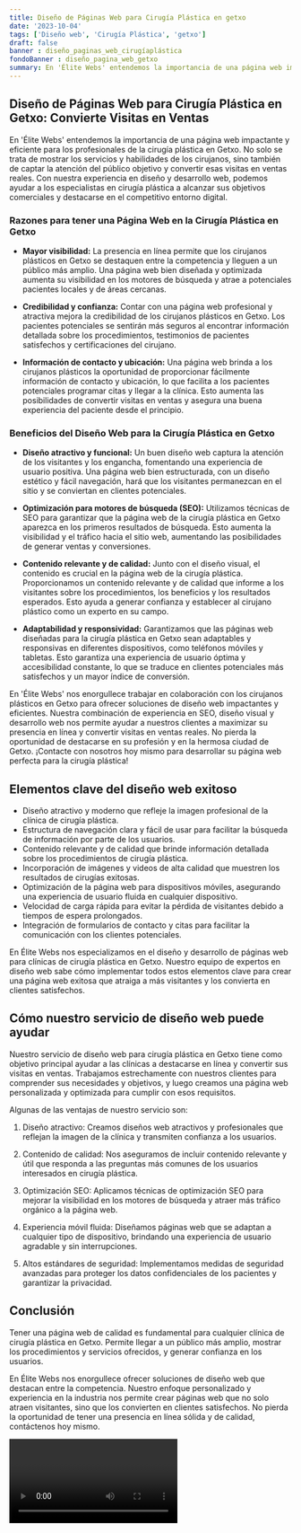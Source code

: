```yaml
---
title: Diseño de Páginas Web para Cirugía Plástica en getxo
date: '2023-10-04'
tags: ['Diseño web', 'Cirugía Plástica', 'getxo']
draft: false
banner : diseño_paginas_web_cirugíaplástica
fondoBanner : diseño_pagina_web_getxo
summary: En 'Élite Webs' entendemos la importancia de una página web impactante y eficiente para los profesionales de la cirugía plástica en Getxo. No solo se trata de mostrar los servicios y habilidades de los cirujanos, sino también de captar la atención del público objetivo y convertir esas visitas en ventas reales. Con nuestra experiencia en diseño y desarrollo web, podemos ayudar a los especialistas en cirugía plástica a alcanzar sus objetivos comerciales y destacarse en el competitivo entorno digital.
---
```


## Diseño de Páginas Web para Cirugía Plástica en Getxo: Convierte Visitas en Ventas

En 'Élite Webs' entendemos la importancia de una página web impactante y eficiente para los profesionales de la cirugía plástica en Getxo. No solo se trata de mostrar los servicios y habilidades de los cirujanos, sino también de captar la atención del público objetivo y convertir esas visitas en ventas reales. Con nuestra experiencia en diseño y desarrollo web, podemos ayudar a los especialistas en cirugía plástica a alcanzar sus objetivos comerciales y destacarse en el competitivo entorno digital.

### Razones para tener una Página Web en la Cirugía Plástica en Getxo

- **Mayor visibilidad:** La presencia en línea permite que los cirujanos plásticos en Getxo se destaquen entre la competencia y lleguen a un público más amplio. Una página web bien diseñada y optimizada aumenta su visibilidad en los motores de búsqueda y atrae a potenciales pacientes locales y de áreas cercanas.

- **Credibilidad y confianza:** Contar con una página web profesional y atractiva mejora la credibilidad de los cirujanos plásticos en Getxo. Los pacientes potenciales se sentirán más seguros al encontrar información detallada sobre los procedimientos, testimonios de pacientes satisfechos y certificaciones del cirujano. 

- **Información de contacto y ubicación:** Una página web brinda a los cirujanos plásticos la oportunidad de proporcionar fácilmente información de contacto y ubicación, lo que facilita a los pacientes potenciales programar citas y llegar a la clínica. Esto aumenta las posibilidades de convertir visitas en ventas y asegura una buena experiencia del paciente desde el principio.

### Beneficios del Diseño Web para la Cirugía Plástica en Getxo

- **Diseño atractivo y funcional:** Un buen diseño web captura la atención de los visitantes y los engancha, fomentando una experiencia de usuario positiva. Una página web bien estructurada, con un diseño estético y fácil navegación, hará que los visitantes permanezcan en el sitio y se conviertan en clientes potenciales.

- **Optimización para motores de búsqueda (SEO):** Utilizamos técnicas de SEO para garantizar que la página web de la cirugía plástica en Getxo aparezca en los primeros resultados de búsqueda. Esto aumenta la visibilidad y el tráfico hacia el sitio web, aumentando las posibilidades de generar ventas y conversiones.

- **Contenido relevante y de calidad:** Junto con el diseño visual, el contenido es crucial en la página web de la cirugía plástica. Proporcionamos un contenido relevante y de calidad que informe a los visitantes sobre los procedimientos, los beneficios y los resultados esperados. Esto ayuda a generar confianza y establecer al cirujano plástico como un experto en su campo.

- **Adaptabilidad y responsividad:** Garantizamos que las páginas web diseñadas para la cirugía plástica en Getxo sean adaptables y responsivas en diferentes dispositivos, como teléfonos móviles y tabletas. Esto garantiza una experiencia de usuario óptima y accesibilidad constante, lo que se traduce en clientes potenciales más satisfechos y un mayor índice de conversión.

En 'Élite Webs' nos enorgullece trabajar en colaboración con los cirujanos plásticos en Getxo para ofrecer soluciones de diseño web impactantes y eficientes. Nuestra combinación de experiencia en SEO, diseño visual y desarrollo web nos permite ayudar a nuestros clientes a maximizar su presencia en línea y convertir visitas en ventas reales. No pierda la oportunidad de destacarse en su profesión y en la hermosa ciudad de Getxo. ¡Contacte con nosotros hoy mismo para desarrollar su página web perfecta para la cirugía plástica!

<GifSeo />

<Cta />

## Elementos clave del diseño web exitoso

- Diseño atractivo y moderno que refleje la imagen profesional de la clínica de cirugía plástica.
- Estructura de navegación clara y fácil de usar para facilitar la búsqueda de información por parte de los usuarios.
- Contenido relevante y de calidad que brinde información detallada sobre los procedimientos de cirugía plástica.
- Incorporación de imágenes y videos de alta calidad que muestren los resultados de cirugías exitosas.
- Optimización de la página web para dispositivos móviles, asegurando una experiencia de usuario fluida en cualquier dispositivo.
- Velocidad de carga rápida para evitar la pérdida de visitantes debido a tiempos de espera prolongados.
- Integración de formularios de contacto y citas para facilitar la comunicación con los clientes potenciales.

En Élite Webs nos especializamos en el diseño y desarrollo de páginas web para clínicas de cirugía plástica en Getxo. Nuestro equipo de expertos en diseño web sabe cómo implementar todos estos elementos clave para crear una página web exitosa que atraiga a más visitantes y los convierta en clientes satisfechos.

## Cómo nuestro servicio de diseño web puede ayudar

Nuestro servicio de diseño web para cirugía plástica en Getxo tiene como objetivo principal ayudar a las clínicas a destacarse en línea y convertir sus visitas en ventas. Trabajamos estrechamente con nuestros clientes para comprender sus necesidades y objetivos, y luego creamos una página web personalizada y optimizada para cumplir con esos requisitos.

Algunas de las ventajas de nuestro servicio son:

1. Diseño atractivo: Creamos diseños web atractivos y profesionales que reflejan la imagen de la clínica y transmiten confianza a los usuarios.

2. Contenido de calidad: Nos aseguramos de incluir contenido relevante y útil que responda a las preguntas más comunes de los usuarios interesados en cirugía plástica.

3. Optimización SEO: Aplicamos técnicas de optimización SEO para mejorar la visibilidad en los motores de búsqueda y atraer más tráfico orgánico a la página web.

4. Experiencia móvil fluida: Diseñamos páginas web que se adaptan a cualquier tipo de dispositivo, brindando una experiencia de usuario agradable y sin interrupciones.

5. Altos estándares de seguridad: Implementamos medidas de seguridad avanzadas para proteger los datos confidenciales de los pacientes y garantizar la privacidad.

## Conclusión

Tener una página web de calidad es fundamental para cualquier clínica de cirugía plástica en Getxo. Permite llegar a un público más amplio, mostrar los procedimientos y servicios ofrecidos, y generar confianza en los usuarios.

En Élite Webs nos enorgullece ofrecer soluciones de diseño web que destacan entre la competencia. Nuestro enfoque personalizado y experiencia en la industria nos permite crear páginas web que no solo atraen visitantes, sino que los convierten en clientes satisfechos. No pierda la oportunidad de tener una presencia en línea sólida y de calidad, contáctenos hoy mismo.

<Video />

<CtaBot job='Cirugía Plástica' city='getxo'/>

<Gmaps query='getxo+españa+maps' />